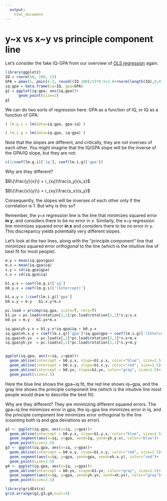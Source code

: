 ```yaml
---
  output: 
    html_document
---
```

  

# y~x vs x~y vs principle component line

Let's consider the fake IQ-GPA from our overview of [OLS regression](ols.html) again.


```r
library(ggplot2)
IQ = rnorm(50, 100, 15)
GPA = pmax(1, pmin(4.3, round((IQ-100)/15*0.5+2.8+rnorm(length(IQ),0,0.7), 1)))
iq.gpa = data.frame(iq=IQ, gpa=GPA)
g1 = ggplot(iq.gpa, aes(iq,gpa))+
      geom_point(size=2)
g1
```

We can do two sorts of regression here:   GPA as a function of IQ, or IQ as a function of GPA:

```r
( lm.g.i = lm(data=iq.gpa, gpa~iq) )

( lm.i.g = lm(data=iq.gpa, iq~gpa) )
```

Note that the slopes are different, and critically, they are not inverses of each other.  You might imagine that the IQ/GPA slope will be the inverse of the GPA/IQ slope, but they are not:

```R
c(1/coef(lm.g.i)['iq'], coef(lm.i.g)['gpa'])
```

Why are they different?

$B\{\frac{y}{x}\} = r_{xy}\frac{s_y}{s_x}$

$B\{\frac{x}{y}\} = r_{xy}\frac{s_x}{s_y}$

Consequently, the slopes will be inverses of each other only if the correlation is 1.  But why is this so?

Remember, the y~x regression line is the line that minimizes squared error **in y**, and considers there to be no error in x.  Similarly, the x~y regression line minimizes squared error **in x** and considers there to be no error in y.  This discrepancy yields potentially very different slopes.

Let's look at the two lines, along with the "principle component" line that minimizes squared error *orthogonal* to the line (which is the intuitive line of best fit for most people).

```r
m.y = mean(iq.gpa$gpa)
m.x = mean(iq.gpa$iq)
s.y = sd(iq.gpa$gpa)
s.x = sd(iq.gpa$iq)

b1.y.x = coef(lm.g.i)['iq']
b0.y.x = coef(lm.g.i)['(Intercept)']

b1.x.y = 1/coef(lm.i.g)['gpa']
b0.x.y = m.y - b1.x.y*m.x

pc.load = prcomp(iq.gpa, scale=T, retx=T)
b1.yx = pc.load$rotation[2,1]/pc.load$rotation[1,1]*s.y/s.x
b0.yx = m.y - b1.yx*m.x

iq.gpa$yh.y.x = b1.y.x*iq.gpa$iq + b0.y.x
iq.gpa$xh.x.y = coef(lm.i.g)['gpa']*iq.gpa$gpa + coef(lm.i.g)['(Intercept)']
iq.gpa$xh.yx  = pc.load$x[,1]*pc.load$rotation[2,1]*s.x+m.x
iq.gpa$yh.yx  = pc.load$x[,1]*pc.load$rotation[1,1]*s.y+m.y


ggplot(iq.gpa, aes(x=iq, y=gpa))+
  geom_abline(intercept = b0.y.x, slope=b1.y.x, color="blue", size=1.5)+
  geom_abline(intercept = b0.x.y, slope=b1.x.y, color="red", size=1.5)+
  geom_abline(intercept = b0.yx, slope=b1.yx, color="gray", size=1.5)+
  geom_point(size=2.5)
```

Here the blue line shows the gpa~iq fit, the red line shows iq~gpa, and the gray line shows the principle component line (which is the intuitive line most people would draw to describe the best fit).  

Why are they different?  They are minimizing different squared errors.  The gpa~iq line minimizes error in gpa, the iq~gpa line minimizes error in iq, and the principle component line minimizes error orthogonal to the line (counting both iq and gpa deviations as error).

```r
g2 <- ggplot(iq.gpa, aes(x=iq, y=gpa))+
  geom_abline(intercept = b0.y.x, slope=b1.y.x, color="blue", size=1.5)+
  geom_segment(aes(x=iq, y=gpa, xend=iq, yend=yh.y.x), color="blue")+
  geom_point(size=2.5)
g3 <- ggplot(iq.gpa, aes(x=iq, y=gpa))+
  geom_abline(intercept = b0.x.y, slope=b1.x.y, color="red", size=1.5)+
  geom_segment(aes(x=iq, y=gpa, yend=gpa, xend=xh.x.y), color="red")+
  geom_point(size=2.5)
g4 <- ggplot(iq.gpa, aes(x=iq, y=gpa))+
  geom_abline(intercept = b0.yx, slope=b1.yx, color="gray", size=1.5)+
  geom_segment(aes(x=iq, y=gpa, yend=yh.yx, xend=xh.yx), color="gray")+
  geom_point(size=2.5)

library(gridExtra)
grid.arrange(g2,g3,g4,ncol=3)
```
